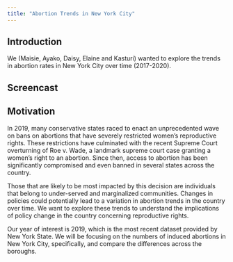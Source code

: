 ```yaml
---
title: "Abortion Trends in New York City"
---
```


## **Introduction** 

We (Maisie, Ayako, Daisy, Elaine and Kasturi) wanted to explore the trends in abortion rates in New York City over time (2017-2020). 

## **Screencast** 

## **Motivation** 

In 2019, many conservative states raced to enact an unprecedented wave on bans on abortions that have severely restricted women’s reproductive rights. These restrictions have culminated with the recent Supreme Court overturning of Roe v. Wade, a landmark supreme court case granting a women’s right to an abortion. Since then, access to abortion has been significantly compromised and even banned in several states across the country. 

Those that are likely to be most impacted by this decision are individuals that belong to under-served and marginalized communities. Changes in policies could potentially lead to a variation in abortion trends in the country over time.  We want to explore these trends to understand the implications of policy change in the country concerning reproductive rights. 

Our year of interest is 2019, which is the most recent dataset provided by New York State. We will be focusing on the numbers of induced abortions in New York City, specifically, and compare the differences across the boroughs. 

